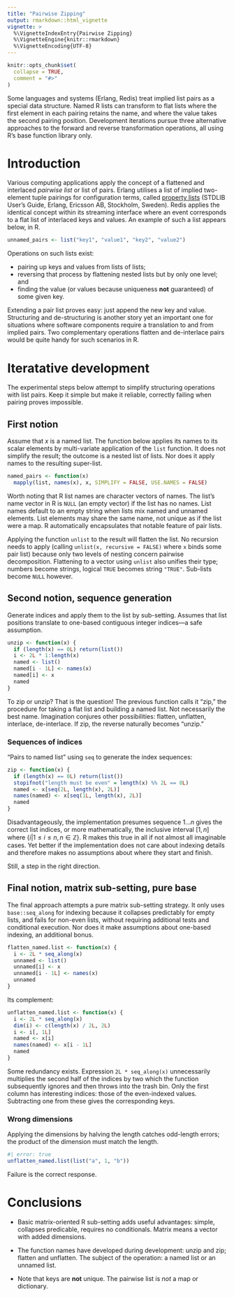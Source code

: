```yaml
---
title: "Pairwise Zipping"
output: rmarkdown::html_vignette
vignette: >
  %\VignetteIndexEntry{Pairwise Zipping}
  %\VignetteEngine{knitr::rmarkdown}
  %\VignetteEncoding{UTF-8}
---
```


```r
knitr::opts_chunk$set(
  collapse = TRUE,
  comment = "#>"
)
```

Some languages and systems (Erlang, Redis) treat implied list pairs as a special data structure. Named R lists can transform to flat lists where the first element in each pairing retains the name, and where the value takes the second pairing position. Development iterations pursue three alternative approaches to the forward and reverse transformation operations, all using R's base function library only.

# Introduction

Various computing applications apply the concept of a flattened and interlaced _pairwise list_ or list of pairs. Erlang utilises a list of implied two-element tuple pairings for configuration terms, called [property lists](https://www.erlang.org/doc/man/proplists.html) (STDLIB User's Guide, Erlang, Ericsson AB, Stockholm, Sweden). Redis applies the identical concept within its streaming interface where an event corresponds to a flat list of interlaced keys and values. An example of such a list appears below, in R.
```r
unnamed_pairs <- list("key1", "value1", "key2", "value2")
```

Operations on such lists exist:

* pairing up keys and values from lists of lists;
* reversing that process by flattening nested lists but by only one level; and
* finding the value (or values because uniqueness **not** guaranteed) of some given key.

Extending a pair list proves easy: just append the new key and value. Structuring and de-structuring is another story yet an important one for situations where software components require a translation to and from implied pairs. Two complementary operations flatten and de-interlace pairs would be quite handy for such scenarios in R.

# Iteratative development

The experimental steps below attempt to simplify structuring operations with list pairs. Keep it simple but make it reliable, correctly failing when pairing proves impossible.

## First notion

Assume that $x$ is a named list. The function below applies its names to its scalar elements by multi-variate application of the `list` function. It does not simplify the result; the outcome is a nested list of lists. Nor does it apply names to the resulting super-list.
```r
named_pairs <- function(x)
  mapply(list, names(x), x, SIMPLIFY = FALSE, USE.NAMES = FALSE)
```
Worth noting that R list names are character vectors of names. The list's name vector in R is `NULL` (an empty vector) if the list has no names. List names default to an empty string when lists mix named and unnamed elements. List elements may share the same name, not unique as if the list were a map. R automatically encapsulates that notable feature of pair lists.

Applying the function `unlist` to the result will flatten the list. No recursion needs to apply (calling `unlist(x, recursive = FALSE)` where `x` binds some pair list) because only two levels of nesting concern pairwise decomposition. Flattening to a vector using `unlist` also unifies their type; numbers become strings, logical `TRUE` becomes string `"TRUE"`. Sub-lists become `NULL` however.

## Second notion, sequence generation

Generate indices and apply them to the list by sub-setting. Assumes that list positions translate to one-based contiguous integer indices---a safe assumption.
```r
unzip <- function(x) {
  if (length(x) == 0L) return(list())
  i <- 2L * 1:length(x)
  named <- list()
  named[i - 1L] <- names(x)
  named[i] <- x
  named
}
```

To zip or unzip? That is the question! The previous function calls it "zip," the procedure for taking a flat list and building a named list. Not necessarily the best name. Imagination conjures other possibilities: flatten, unflatten, interlace, de-interlace. If zip, the reverse naturally becomes "unzip."

### Sequences of indices

"Pairs to named list" using `seq` to generate the index sequences:
```r
zip <- function(x) {
  if (length(x) == 0L) return(list())
  stopifnot("length must be even" = length(x) %% 2L == 0L)
  named <- x[seq(2L, length(x), 2L)]
  names(named) <- x[seq(1L, length(x), 2L)]
  named
}
```
Disadvantageously, the implementation presumes sequence $1\ldots n$ gives the correct list indices, or more mathematically, the inclusive interval $[1,n]$ where $\{i|1\leq i\leq n,n\in\mathbb{Z}\}$. R makes this true in all if not almost all imaginable cases. Yet better if the implementation does not care about indexing details and therefore makes no assumptions about where they start and finish.

Still, a step in the right direction.

## Final notion, matrix sub-setting, pure base

The final approach attempts a pure matrix sub-setting strategy. It only uses `base::seq_along` for indexing because it collapses predictably for empty lists, and fails for non-even lists, without requiring additional tests and conditional execution. Nor does it make assumptions about one-based indexing, an additional bonus.

```r
flatten_named.list <- function(x) {
  i <- 2L * seq_along(x)
  unnamed <- list()
  unnamed[i] <- x
  unnamed[i - 1L] <- names(x)
  unnamed
}
```

Its complement:
```r
unflatten_named.list <- function(x) {
  i <- 2L * seq_along(x)
  dim(i) <- c(length(x) / 2L, 2L)
  i <- i[, 1L]
  named <- x[i]
  names(named) <- x[i - 1L]
  named
}
```

Some redundancy exists. Expression `2L * seq_along(x)` unnecessarily multiplies the second half of the indices by two which the function subsequently ignores and then throws into the trash bin. Only the first column has interesting indices: those of the even-indexed values. Subtracting one from these gives the corresponding keys.

### Wrong dimensions

Applying the dimensions by halving the length catches odd-length errors; the product of the dimension must match the length.
```r
#| error: true
unflatten_named.list(list("a", 1, "b"))
```
Failure is the correct response.

# Conclusions

* Basic matrix-oriented R sub-setting adds useful advantages: simple, collapses predicable, requires no conditionals. Matrix means a vector with added dimensions.

* The function names have developed during development: unzip and zip; flatten and unflatten. The subject of the operation: a named list or an unnamed list.

* Note that keys are **not** unique. The pairwise list is *not* a map or dictionary.
